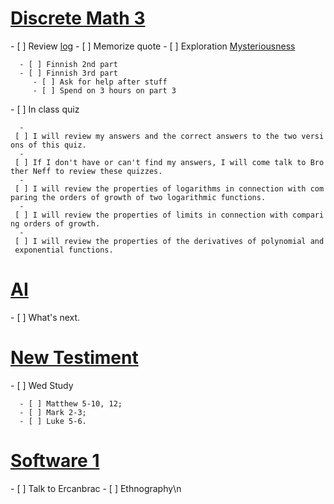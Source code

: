 = [[DiscreteMath/index|Discrete Math 3]] = 
- [ ] Review [[log]]
- [ ] Memorize quote
- [ ] Exploration [[Mysteriousness]]
   - [ ] Finnish 2nd part
   - [ ] Finnish 3rd part
      - [ ] Ask for help after stuff
      - [ ] Spend on 3 hours on part 3
- [ ] In class quiz
   - [ ] I will review my answers and the correct answers to the two versions of this quiz.
   - [ ] If I don't have or can't find my answers, I will come talk to Brother Neff to review these quizzes.
   - [ ] I will review the properties of logarithms in connection with comparing the orders of growth of two logarithmic functions.
   - [ ] I will review the properties of limits in connection with comparing orders of growth.
   - [ ] I will review the properties of the derivatives of polynomial and exponential functions.

= [[AI/index|AI]] = 
- [ ] What's next.

= [[NewTest/index|New Testiment]] = 
- [ ] Wed Study
   - [ ] Matthew 5-10, 12;
   - [ ] Mark 2-3;
   - [ ] Luke 5-6. 

= [[Software1/index|Software 1]] = 
- [ ] Talk to Ercanbrac
- [ ] Ethnography\n